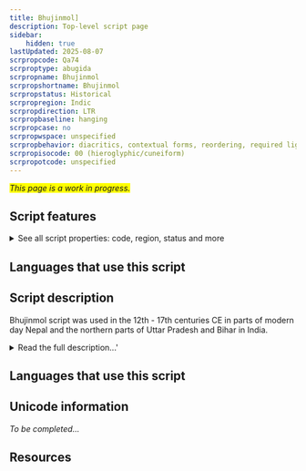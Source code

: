 ```yaml
---
title: Bhujinmol]
description: Top-level script page
sidebar:
    hidden: true
lastUpdated: 2025-08-07
scrpropcode: Qa74
scrproptype: abugida
scrpropname: Bhujinmol
scrpropshortname: Bhujinmol
scrpropstatus: Historical
scrpropregion: Indic
scrpropdirection: LTR
scrpropbaseline: hanging
scrpropcase: no
scrpropwspace: unspecified
scrpropbehavior: diacritics, contextual forms, reordering, required ligatures
scrpropisocode: 00 (hieroglyphic/cuneiform)
scrpropotcode: unspecified
---
```


<span style='background-color:yellow'>_This page is a work in progress._</span>


## Script features

<details>
<summary> See all script properties: code, region, status and more</summary>
<ScriptInfo />
</details>

## Languages that use this script

<WsList script='Qa74' wsMax='5' />

## Script description

Bhujinmol script was used in the 12th - 17th centuries CE in parts of modern day Nepal and the northern parts of Uttar Pradesh and Bihar in India.

<details><summary>Read the full description...'</summary>_Not yet available._</details>

## Languages that use this script

<WsList script='Qa74' wsMax='5' />

## Unicode information

_To be completed..._

## Resources

<ScriptResources detailSummary='seemore' />

